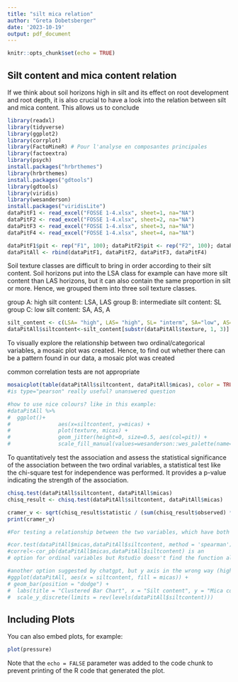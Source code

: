 ```yaml
---
title: "silt mica relation"
author: "Greta Dobetsberger"
date: '2023-10-19'
output: pdf_document
---
```


```r
knitr::opts_chunk$set(echo = TRUE)
```

## Silt content and mica content relation

If we think about soil horizons high in silt and its effect on root development and root depth, it is also crucial to have a look into the relation between silt and mica content. This allows us to conclude 

```r
library(readxl)
library(tidyverse)
library(ggplot2)
library(corrplot)
library(FactoMineR) # Pour l'analyse en composantes principales
library(factoextra)
library(psych)
install.packages("hrbrthemes")
library(hrbrthemes)
install.packages("gdtools")
library(gdtools)
library(viridis)
library(wesanderson)
install.packages("viridisLite")
dataPitF1 <- read_excel("FOSSE 1-4.xlsx", sheet=1, na="NA")
dataPitF2 <- read_excel("FOSSE 1-4.xlsx", sheet=2, na="NA")
dataPitF3 <- read_excel("FOSSE 1-4.xlsx", sheet=3, na="NA")
dataPitF4 <- read_excel("FOSSE 1-4.xlsx", sheet=4, na="NA")

dataPitF1$pit <- rep("F1", 100); dataPitF2$pit <- rep("F2", 100); dataPitF3$pit <- rep("F3", 100); dataPitF4$pit <- rep("F4", 100) #add a the variable pit to distinguish each sheet data
dataPitAll <- rbind(dataPitF1, dataPitF2, dataPitF3, dataPitF4)
```
Soil texture classes are difficult to bring in order according to their silt content. Soil horizons put into the LSA class for example can have more silt content than LAS horizons, but it can also contain the same proportion in silt or more. Hence, we grouped them into three soil texture classes.

group A: high silt content: LSA, LAS
group B: intermediate silt content: SL
group C: low silt content: SA, AS, A

```r
silt_content <- c(LSA= "high", LAS= "high", SL= "interm", SA="low", AS="low", A="low")
dataPitAll$siltcontent<-silt_content[substr(dataPitAll$texture, 1, 3)]
```
To visually explore the relationship between two ordinal/categorical variables, a mosaic plot was created. Hence, to find out whether there can be a pattern found in our data, a mosaic plot was created

common correlation tests are not appropriate

```r
mosaicplot(table(dataPitAll$siltcontent, dataPitAll$micas), color = TRUE, xlab="silt content categories", ylab="mica content categories", type="pearson")
#is type="pearson" really useful? unanswered question

#how to use nice colours? like in this example:         
#dataPitAll %>%
#  ggplot()+
#               aes(x=siltcontent, y=micas) +
#               plot(texture, micas) +
#               geom_jitter(height=0, size=0.5, aes(col=pit)) +
#               scale_fill_manual(values=wesanderson::wes_palette(name="Royal2"))
```
To quantitatively test the association and assess the statistical significance of the association between the two ordinal variables, a statistical test like the chi-square test for independence was performed. It provides a p-value indicating the strength of the association.

```r
chisq.test(dataPitAll$siltcontent, dataPitAll$micas)
chisq_result <- chisq.test(dataPitAll$siltcontent, dataPitAll$micas)

cramer_v <- sqrt(chisq_result$statistic / (sum(chisq_result$observed) * min(nrow(chisq_result$observed) - 1, ncol(chisq_result$observed) - 1))) #
print(cramer_v)
```


```r
#For testing a relationship between the two variables, which have both three categories now, different options have been trialed.

#cor.test(dataPitAll$micas,dataPitAll$siltcontent, method = 'spearman') doesnt work because of two ordinal variables
#correl<-cor_pb(dataPitAll$micas,dataPitAll$siltcontent) is an
# option for ordinal variables but Rstudio doesn't find the function although package is installed.

#another option suggested by chatgpt, but y axis in the wrong way (high mica content, low silt content)
#ggplot(dataPitAll, aes(x = siltcontent, fill = micas)) +
# geom_bar(position = "dodge") +
#  labs(title = "Clustered Bar Chart", x = "Silt content", y = "Mica content") +
#  scale_y_discrete(limits = rev(levels(dataPitAll$siltcontent)))
```


## Including Plots

You can also embed plots, for example:

```r
plot(pressure)
```

Note that the `echo = FALSE` parameter was added to the code chunk to prevent printing of the R code that generated the plot.
